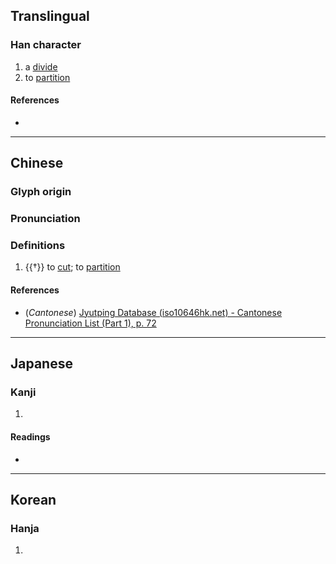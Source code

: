 {{character info/new}}
==Translingual==

===Han character===
{{Han char|rn=18|rad=刀|as=21|sn=23|four=22100|canj=VILN|ids=⿰蠡刂}}

# a [[divide]]
# to [[partition]]

====References====
* {{Han ref|kx=0145.460|dkj=02283|dj=0327.280|hdz=10363.110|uh=5299|ud=21145|bh=F7D1|bd=63441}}

----

==Chinese==
{{zh-forms}}

===Glyph origin===
{{Han etym}}

===Pronunciation===
{{zh-pron
|m=lí
|c=lai5,lei4
|mc=y
|oc=y
|ma=
|cat=n,v
}}

===Definitions===
{{zh-hanzi}}

# {{†}} to [[cut]]; to [[partition]]

====References====
* (''Cantonese'') [http://www.iso10646hk.net/jp/document/download.jsp Jyutping Database (iso10646hk.net) - Cantonese Pronunciation List (Part 1), p. 72]

----

==Japanese==

===Kanji===
{{ja-kanji|grade=|rs=刀21}}

# {{defn|lang=ja|sort=刀21}}

====Readings====
* {{ja-readings|on=[[り]] (ri), [[れい]] (rei), [[らい]] (rai)|kun=[[とく]] (toku), [[わける]] (wakeru), [[わる]] (waru)}}

----

==Korean==

===Hanja===
{{ko-hanja|hangeul=[[리]], [[례]]|rv=ri, rye|mr=ri, rye|y=li, lyey}}

# {{defn|lang=ko|sort=刀21}}
